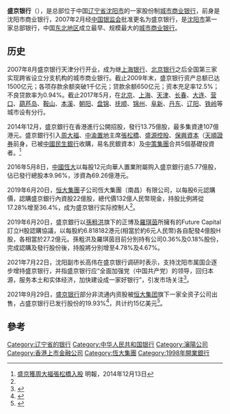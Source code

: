 {{Infobox_Company
| name_en = Shengjing Bank
| company_name = 盛京银行
| company_type = [[商业银行|商业银行]]
| company_logo = [[檔案:Shengjing_Bank_Logo.png|檔案:Shengjing Bank Logo.png]]
| company_slogan = 做一家好银行
| foundation = 1998年10月18日
| location = {{CHN}}[[辽宁省|辽宁省]][[沈阳市|沈阳市]]
| industry = [[金融业|金融业]]
| key_people = 董事长：[[邱火发|邱火发]]
| sales = 
| profit = 
| asset = 
| market_value = 
| num_employees = 
| products = 
| revenue = 
| homepage = [http://www.shengjingbank.com.cn www.shengjingbank.com.cn]|
| former_name = 沈阳市商业银行
| parent = 沈阳盛京金控投资集团（沈阳国资委下属公司）
| native_name = 盛京銀行股份有限公司
}}

'''盛京银行'''（{{sehk|2066}}），是总部位于中国[[辽宁省|辽宁省]][[沈阳市|沈阳市]]的一家股份制[[城市商业银行|城市商业银行]]，前身是沈阳市商业银行，2007年2月经[[中国银监会|中国银监会]]批准更名为盛京银行，是[[沈阳市|沈阳市]]第一家总部银行，中国[[中国东北地区|东北地区]]成立最早、规模最大的[[城市商业银行|城市商业银行]]。

==历史==
2007年8月盛京银行天津分行开业，成为继[[上海银行|上海银行]]、[[北京银行|北京银行]]之后全国第三家实现跨省设立分支机构的城市商业银行。截止2009年末，盛京银行资产总额已达1500亿元；各项存款余额突破1千亿元；贷款余额650亿元；资本充足率12.5%；不良贷款率为0.94%。截止2017年5月，在[[北京|北京]]、[[上海|上海]]、[[天津|天津]]、[[长春|长春]]、[[大连|大连]]、[[营口|营口]]、[[葫芦岛|葫芦岛]]、[[鞍山|鞍山]]、[[本溪|本溪]]、[[朝阳市|朝阳]]、[[盘锦|盘锦]]、[[抚顺|抚顺]]、[[锦州|锦州]]、[[阜新|阜新]]、[[丹东|丹东]]、[[辽阳|辽阳]]、[[铁岭|铁岭]]等城市设有分行。

2014年12月，盛京銀行在香港進行公開招股，發行13.75億股，最多集資達107億港元。盛京銀行引入[[周大福|周大福]]、[[中渝置地|中渝置地]]主席[[張松橋|張松橋]]、[[盛源控股|盛源控股]]、[[保興資本|保興資本]]（[[天順證券|天順證券]]前身，已被[[中國民生銀行|中國民生銀行]]收購，易名民銀資本）及[[中策集團|中策集團]]合共5個基礎投資者。<ref>[http://www.mpfinance.com/htm/finance/20141213/news/ec_ecd1.htm 盛京獲周大福張松橋入股] {{Wayback|url=http://www.mpfinance.com/htm/finance/20141213/news/ec_ecd1.htm |date=20141213150333 }} 明報，2014年12月13日</ref>

2016年5月8日，[[中國恆大|中國恆大]]以每股12元向華人置業附屬购入盛京銀行逾5.77億股，佔已發行總股本9.96%，涉資為69.26億港元。

2019年6月20日，[[恒大集團|恒大集團]]子公司恆大集團（南昌）有限公司，以每股6元認購價，認購盛京銀行內資股22億股，總代價132億人民幣現金，持股比例將從17.28%增至36.4%，成为盛京银行实际控制人<ref name="21st" />。

2019年6月20日，盛京銀行以[[孫粗洪|孫粗洪]]旗下的正博及[[羅琪茵|羅琪茵]]所擁有的Future Capital訂立H股認購協議，以每股約6.818182港元(相當於約6元人民幣)各自配發4億股H股，各相當於27.2億元。孫粗洪及羅琪茵目前分別持有公司0.36%及0.18%股份，完成認購及發行股份後，持股將分別增至4.78%及4.67%。

2021年7月22日，沈阳副市长高伟在盛京银行调研时表示，支持沈阳市属国企逐步增持盛京银行，并指盛京银行应“全面加强党（中国共产党）的领导，回归本源，服务本土和实体经济，加快建设成一家好银行”，引发市场关注<ref name="21st">{{cite news |author1=[[21世纪经济报道|21世纪经济报道]]  李愿 |title=盛京银行股权结构将变：沈阳市属国资企业将逐步增持股份-银行频道-和讯网 |url=http://bank.hexun.com/2021-07-23/204013552.html |accessdate=2021-08-10 |work=和讯网 |date=2021-07-23 |archive-date=2021-08-10 |archive-url=https://web.archive.org/web/20210810134227/http://bank.hexun.com/2021-07-23/204013552.html |dead-url=no }}</ref>。

2021年9月29日，[[盛京银行|盛京银行]]部分非流通内资股被[[恒大集團|恒大集团]]旗下一家全资子公司出售，占盛京银行已发行股份的19.93%<ref>{{Cite web|title=中国恒大集团主要出售出售盛京银行之股权|url=https://www1.hkexnews.hk/listedco/listconews/sehk/2021/0929/2021092900039.pdf|date=2021年9月29日|language=en|access-date=2021年9月29日|archive-date=2021年9月29日|archive-url=https://web.archive.org/web/20210929045141/https://www1.hkexnews.hk/listedco/listconews/sehk/2021/0929/2021092900039.pdf|dead-url=no}}</ref>，共计约15亿美元<ref>{{Cite news|url=https://cn.wsj.com/articles/%E4%B8%AD%E5%9B%BD%E6%81%92%E5%A4%A7%E6%8B%9F%E5%87%BA%E5%94%AE%E7%9B%9B%E4%BA%AC%E9%93%B6%E8%A1%8C19-93-%E8%82%A1%E4%BB%BD-%E7%AD%B9%E8%B5%84%E8%BF%91%E7%99%BE%E4%BA%BF%E5%85%83-11632878708|title=中国恒大拟向国企出售盛京银行股份，筹资约15亿美元|author=Serena Ng / P.R. Venkat|language=zh-hans|accessdate=2021-09-29|archive-date=2021-09-30|archive-url=https://web.archive.org/web/20210930195924/https://cn.wsj.com/articles/%e4%b8%ad%e5%9b%bd%e6%81%92%e5%a4%a7%e6%8b%9f%e5%87%ba%e5%94%ae%e7%9b%9b%e4%ba%ac%e9%93%b6%e8%a1%8c19-93-%e8%82%a1%e4%bb%bd-%e7%ad%b9%e8%b5%84%e8%bf%91%e7%99%be%e4%ba%bf%e5%85%83-11632878708|dead-url=no}}</ref>。


==參考==
{{reflist}}
{{中华人民共和国城市商业银行}}
{{恒大集团}}
[[Category:辽宁省的银行|Category:辽宁省的银行]]
[[Category:中华人民共和国银行|Category:中华人民共和国银行]]
[[Category:瀋陽公司|Category:瀋陽公司]]
[[Category:香港上市金融公司|Category:香港上市金融公司]]
[[Category:恆大集團|Category:恆大集團]]
[[Category:1998年開業銀行|Category:1998年開業銀行]]
